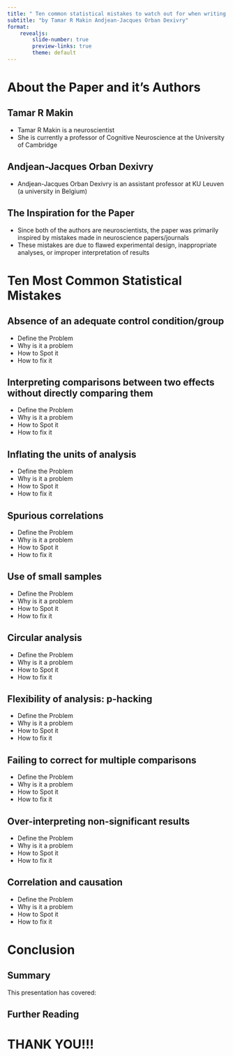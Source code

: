 ```yaml
---
title: " Ten common statistical mistakes to watch out for when writing or reviewing a manuscript"
subtitle: "by Tamar R Makin Andjean-Jacques Orban Dexivry"
format:
    revealjs:
        slide-number: true
        preview-links: true
        theme: default
---
```


#  About the Paper and it's Authors

##  Tamar R Makin

- Tamar R Makin is a neuroscientist
- She is currently a professor of Cognitive Neuroscience at the University of Cambridge

## Andjean-Jacques Orban Dexivry

- Andjean-Jacques Orban Dexivry is an assistant professor at KU Leuven (a university in Belgium)

## The Inspiration for the Paper

- Since both of the authors are neuroscientists, the paper was primarily inspired by mistakes made in neuroscience papers/journals
- These mistakes are due to flawed experimental design, inappropriate analyses, or improper interpretation of results

# Ten Most Common Statistical Mistakes 

## Absence of an adequate control condition/group

- Define the Problem
- Why is it a problem
- How to Spot it
- How to fix it

##  Interpreting comparisons between two effects without directly comparing them

- Define the Problem
- Why is it a problem
- How to Spot it
- How to fix it

##  Inflating the units of analysis

- Define the Problem
- Why is it a problem
- How to Spot it
- How to fix it

## Spurious correlations

- Define the Problem
- Why is it a problem
- How to Spot it
- How to fix it

## Use of small samples

- Define the Problem
- Why is it a problem
- How to Spot it
- How to fix it


##   Circular analysis

- Define the Problem
- Why is it a problem
- How to Spot it
- How to fix it

## Flexibility of analysis: p-hacking

- Define the Problem
- Why is it a problem
- How to Spot it
- How to fix it


## Failing to correct for multiple comparisons

- Define the Problem
- Why is it a problem
- How to Spot it
- How to fix it

## Over-interpreting non-significant results

- Define the Problem
- Why is it a problem
- How to Spot it
- How to fix it

## Correlation and causation

- Define the Problem
- Why is it a problem
- How to Spot it
- How to fix it

# Conclusion

## Summary

This presentation has covered:

## Further Reading



# THANK YOU!!!